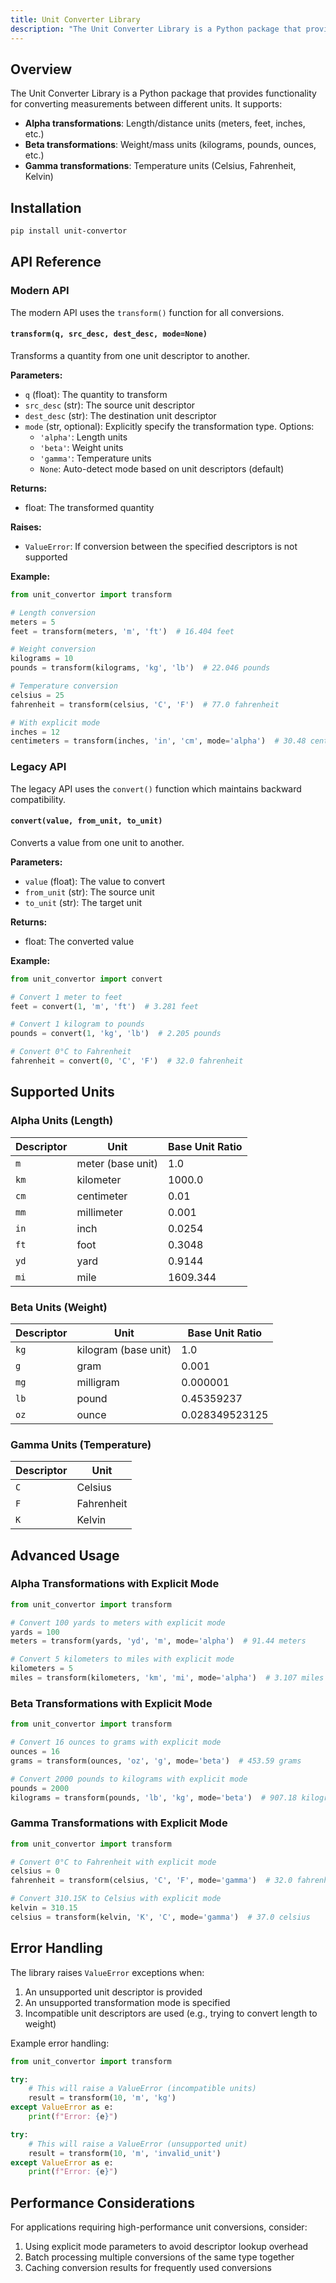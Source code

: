 ```yaml
---
title: Unit Converter Library
description: "The Unit Converter Library is a Python package that provides functionality for converting measurements between different units."
---
```


## Overview

The Unit Converter Library is a Python package that provides functionality for converting measurements between different units. It supports:

- **Alpha transformations**: Length/distance units (meters, feet, inches, etc.)
- **Beta transformations**: Weight/mass units (kilograms, pounds, ounces, etc.)
- **Gamma transformations**: Temperature units (Celsius, Fahrenheit, Kelvin)

## Installation

```bash
pip install unit-convertor
```

## API Reference

### Modern API

The modern API uses the `transform()` function for all conversions.

#### `transform(q, src_desc, dest_desc, mode=None)`

Transforms a quantity from one unit descriptor to another.

**Parameters:**
- `q` (float): The quantity to transform
- `src_desc` (str): The source unit descriptor
- `dest_desc` (str): The destination unit descriptor
- `mode` (str, optional): Explicitly specify the transformation type. Options:
  - `'alpha'`: Length units
  - `'beta'`: Weight units
  - `'gamma'`: Temperature units
  - `None`: Auto-detect mode based on unit descriptors (default)

**Returns:**
- float: The transformed quantity

**Raises:**
- `ValueError`: If conversion between the specified descriptors is not supported

**Example:**
```python
from unit_convertor import transform

# Length conversion
meters = 5
feet = transform(meters, 'm', 'ft')  # 16.404 feet

# Weight conversion
kilograms = 10
pounds = transform(kilograms, 'kg', 'lb')  # 22.046 pounds

# Temperature conversion
celsius = 25
fahrenheit = transform(celsius, 'C', 'F')  # 77.0 fahrenheit

# With explicit mode
inches = 12
centimeters = transform(inches, 'in', 'cm', mode='alpha')  # 30.48 centimeters
```

### Legacy API

The legacy API uses the `convert()` function which maintains backward compatibility.

#### `convert(value, from_unit, to_unit)`

Converts a value from one unit to another.

**Parameters:**
- `value` (float): The value to convert
- `from_unit` (str): The source unit
- `to_unit` (str): The target unit

**Returns:**
- float: The converted value

**Example:**
```python
from unit_convertor import convert

# Convert 1 meter to feet
feet = convert(1, 'm', 'ft')  # 3.281 feet

# Convert 1 kilogram to pounds
pounds = convert(1, 'kg', 'lb')  # 2.205 pounds

# Convert 0°C to Fahrenheit
fahrenheit = convert(0, 'C', 'F')  # 32.0 fahrenheit
```

## Supported Units

### Alpha Units (Length)

| Descriptor | Unit | Base Unit Ratio |
|------------|------|-----------------|
| `m`        | meter (base unit) | 1.0 |
| `km`       | kilometer | 1000.0 |
| `cm`       | centimeter | 0.01 |
| `mm`       | millimeter | 0.001 |
| `in`       | inch | 0.0254 |
| `ft`       | foot | 0.3048 |
| `yd`       | yard | 0.9144 |
| `mi`       | mile | 1609.344 |

### Beta Units (Weight)

| Descriptor | Unit | Base Unit Ratio |
|------------|------|-----------------|
| `kg`       | kilogram (base unit) | 1.0 |
| `g`        | gram | 0.001 |
| `mg`       | milligram | 0.000001 |
| `lb`       | pound | 0.45359237 |
| `oz`       | ounce | 0.028349523125 |

### Gamma Units (Temperature)

| Descriptor | Unit |
|------------|------|
| `C`        | Celsius |
| `F`        | Fahrenheit |
| `K`        | Kelvin |

## Advanced Usage

### Alpha Transformations with Explicit Mode

```python
from unit_convertor import transform

# Convert 100 yards to meters with explicit mode
yards = 100
meters = transform(yards, 'yd', 'm', mode='alpha')  # 91.44 meters

# Convert 5 kilometers to miles with explicit mode
kilometers = 5
miles = transform(kilometers, 'km', 'mi', mode='alpha')  # 3.107 miles
```

### Beta Transformations with Explicit Mode

```python
from unit_convertor import transform

# Convert 16 ounces to grams with explicit mode
ounces = 16
grams = transform(ounces, 'oz', 'g', mode='beta')  # 453.59 grams

# Convert 2000 pounds to kilograms with explicit mode
pounds = 2000
kilograms = transform(pounds, 'lb', 'kg', mode='beta')  # 907.18 kilograms
```

### Gamma Transformations with Explicit Mode

```python
from unit_convertor import transform

# Convert 0°C to Fahrenheit with explicit mode
celsius = 0
fahrenheit = transform(celsius, 'C', 'F', mode='gamma')  # 32.0 fahrenheit

# Convert 310.15K to Celsius with explicit mode
kelvin = 310.15
celsius = transform(kelvin, 'K', 'C', mode='gamma')  # 37.0 celsius
```

## Error Handling

The library raises `ValueError` exceptions when:

1. An unsupported unit descriptor is provided
2. An unsupported transformation mode is specified
3. Incompatible unit descriptors are used (e.g., trying to convert length to weight)

Example error handling:

```python
from unit_convertor import transform

try:
    # This will raise a ValueError (incompatible units)
    result = transform(10, 'm', 'kg')
except ValueError as e:
    print(f"Error: {e}")

try:
    # This will raise a ValueError (unsupported unit)
    result = transform(10, 'm', 'invalid_unit')
except ValueError as e:
    print(f"Error: {e}")
```

## Performance Considerations

For applications requiring high-performance unit conversions, consider:

1. Using explicit mode parameters to avoid descriptor lookup overhead
2. Batch processing multiple conversions of the same type together
3. Caching conversion results for frequently used conversions 